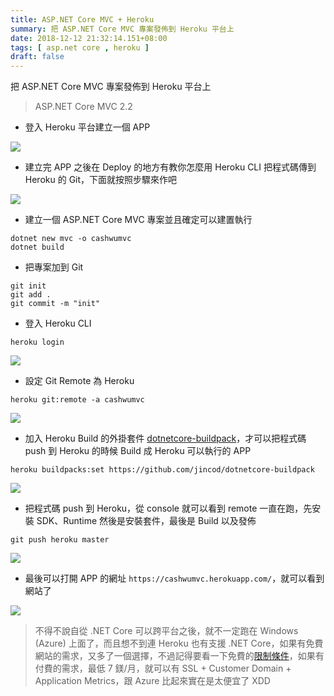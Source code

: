 ```yaml
---
title: ASP.NET Core MVC + Heroku
summary: 把 ASP.NET Core MVC 專案發佈到 Heroku 平台上
date: 2018-12-12 21:32:14.151+08:00
tags: [ asp.net core , heroku ]
draft: false
---
```


把 ASP.NET Core MVC 專案發佈到 Heroku 平台上

> ASP.NET Core MVC 2.2

- 登入 Heroku 平台建立一個 APP

![](/static/images/404.webp)

- 建立完 APP 之後在 Deploy 的地方有教你怎麼用 Heroku CLI 把程式碼傳到 Heroku 的 Git，下面就按照步驟來作吧

![](/static/images/404.webp)

- 建立一個 ASP.NET Core MVC 專案並且確定可以建置執行

```shell
dotnet new mvc -o cashwumvc
dotnet build
```

- 把專案加到 Git

```shell
git init
git add .
git commit -m "init"
```

- 登入 Heroku CLI

```shell
heroku login
```

![](/static/images/404.webp)

- 設定 Git Remote 為 Heroku

```shell
heroku git:remote -a cashwumvc
```

![](/static/images/404.webp)

- 加入 Heroku Build 的外掛套件 [dotnetcore-buildpack](https://github.com/jincod/dotnetcore-buildpack)，才可以把程式碼 push 到 Heroku 的時候 Build 成 Heroku 可以執行的 APP

```shell
heroku buildpacks:set https://github.com/jincod/dotnetcore-buildpack
```

![](/static/images/404.webp)

- 把程式碼 push 到 Heroku，從 console 就可以看到 remote 一直在跑，先安裝 SDK、Runtime 然後是安裝套件，最後是 Build 以及發佈

```shell
git push heroku master
```

![](/static/images/404.webp)

- 最後可以打開 APP 的網址 `https://cashwumvc.herokuapp.com/`，就可以看到網站了

![](/static/images/404.webp)

> 不得不說自從 .NET Core 可以跨平台之後，就不一定跑在 Windows (Azure) 上面了，而且想不到連 Heroku 也有支援 .NET Core，如果有免費網站的需求，又多了一個選擇，不過記得要看一下免費的[限制條件](https://www.heroku.com/pricing)，如果有付費的需求，最低 7 鎂/月，就可以有 SSL + Customer Domain + Application Metrics，跟 Azure 比起來實在是太便宜了 XDD